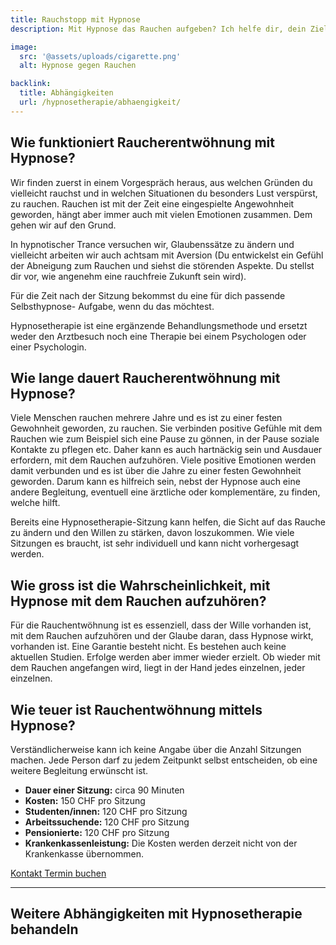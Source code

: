 ```yaml
---
title: Rauchstopp mit Hypnose
description: Mit Hypnose das Rauchen aufgeben? Ich helfe dir, dein Ziel zu erreichen.

image:
  src: '@assets/uploads/cigarette.png'
  alt: Hypnose gegen Rauchen

backlink:
  title: Abhängigkeiten
  url: /hypnosetherapie/abhaengigkeit/
---
```



## Wie funktioniert Raucherentwöhnung mit Hypnose?

Wir finden zuerst in einem Vorgespräch heraus, aus welchen Gründen du vielleicht
rauchst und in welchen Situationen du besonders Lust verspürst, zu rauchen.
Rauchen ist mit der Zeit eine eingespielte Angewohnheit geworden, hängt aber
immer auch mit vielen Emotionen zusammen. Dem gehen wir auf den Grund.

In hypnotischer Trance versuchen wir, Glaubenssätze zu ändern und vielleicht
arbeiten wir auch achtsam mit Aversion (Du entwickelst ein Gefühl der Abneigung
zum Rauchen und siehst die störenden Aspekte. Du stellst dir vor, wie angenehm
eine rauchfreie Zukunft sein wird).

Für die Zeit nach der Sitzung bekommst du eine für dich passende Selbsthypnose-
Aufgabe, wenn du das möchtest.

Hypnosetherapie ist eine ergänzende Behandlungsmethode und ersetzt weder den Arztbesuch noch eine Therapie bei einem Psychologen oder einer Psychologin.

## Wie lange dauert Raucherentwöhnung mit Hypnose?

Viele Menschen rauchen mehrere Jahre und es ist zu einer festen Gewohnheit
geworden, zu rauchen. Sie verbinden positive Gefühle mit dem Rauchen wie zum
Beispiel sich eine Pause zu gönnen, in der Pause soziale Kontakte zu pflegen etc.
Daher kann es auch hartnäckig sein und Ausdauer erfordern, mit dem Rauchen
aufzuhören. Viele positive Emotionen werden damit verbunden und es ist über die
Jahre zu einer festen Gewohnheit geworden. Darum kann es hilfreich sein, nebst der
Hypnose auch eine andere Begleitung, eventuell eine ärztliche oder komplementäre,
zu finden, welche hilft.

Bereits eine Hypnosetherapie-Sitzung kann helfen, die Sicht auf das Rauche zu
ändern und den Willen zu stärken, davon loszukommen. Wie viele Sitzungen es
braucht, ist sehr individuell und kann nicht vorhergesagt werden.

## Wie gross ist die Wahrscheinlichkeit, mit Hypnose mit dem Rauchen aufzuhören?

Für die Rauchentwöhnung ist es essenziell, dass der Wille vorhanden ist, mit dem
Rauchen aufzuhören und der Glaube daran, dass Hypnose wirkt, vorhanden ist. Eine
Garantie besteht nicht. Es bestehen auch keine aktuellen Studien. Erfolge werden
aber immer wieder erzielt. Ob wieder mit dem Rauchen angefangen wird, liegt in der
Hand jedes einzelnen, jeder einzelnen.

## Wie teuer ist Rauchentwöhnung mittels Hypnose?
Verständlicherweise kann ich keine Angabe über die Anzahl Sitzungen machen.
Jede Person darf zu jedem Zeitpunkt selbst entscheiden, ob eine weitere Begleitung
erwünscht ist.

- **Dauer einer Sitzung:** circa 90 Minuten
- **Kosten:** 150&nbsp;CHF pro Sitzung
- **Studenten/innen:** 120&nbsp;CHF pro Sitzung
- **Arbeitssuchende:** 120&nbsp;CHF pro Sitzung
- **Pensionierte:** 120&nbsp;CHF pro Sitzung
- **Krankenkassenleistung:** Die Kosten werden derzeit nicht von der Krankenkasse übernommen.

<div class="flex flex-wrap gap-4">
  <a data-umami-event="Home – Button Kontakt" href="/kontakt/" class="inline-flex items-center justify-center px-6 py-3 text-base leading-tight font-bold text-red-600 bg-transparent border border-red-600 rounded-full transition hover:bg-red-500 hover:text-red-50 no-underline" onclick="document.app.emitEvent('mouseDown', 'trigger-to-5');"> 
    <span class="">Kontakt</span>
  </a>
  <a
  data-umami-event="Open Calendly"
  href="/termin/"
  class="inline-flex no-prose items-center justify-center px-6 py-3 text-base leading-tight font-bold text-white bg-red-600 border border-red-600 rounded-full transition hover:bg-red-500 hover:text-red-50 no-underline"
>
  <span>Termin buchen</span>
</a>
</div>

<hr />

## Weitere Abhängigkeiten mit Hypnosetherapie behandeln
<SubPagesTopics id="dependencies" exclude="/hypnosetherapie/abhaengigkeit/rauchstopp-mit-hypnose/" columns={2} />

